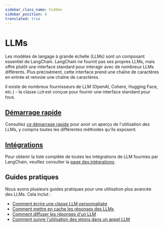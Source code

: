 ```yaml
---
sidebar_class_name: hidden
sidebar_position: 4
translated: true
---
```


# LLMs

Les modèles de langage à grande échelle (LLMs) sont un composant essentiel de LangChain.
LangChain ne fournit pas ses propres LLMs, mais offre plutôt une interface standard pour interagir avec de nombreux LLMs différents. Plus précisément, cette interface prend une chaîne de caractères en entrée et renvoie une chaîne de caractères.

Il existe de nombreux fournisseurs de LLM (OpenAI, Cohere, Hugging Face, etc.) - la classe `LLM` est conçue pour fournir une interface standard pour tous.

## [Démarrage rapide](./quick_start)

Consultez [ce démarrage rapide](./quick_start) pour avoir un aperçu de l'utilisation des LLMs, y compris toutes les différentes méthodes qu'ils exposent.

## [Intégrations](/docs/integrations/llms/)

Pour obtenir la liste complète de toutes les intégrations de LLM fournies par LangChain, veuillez consulter la [page des intégrations](/docs/integrations/llms/).

## Guides pratiques

Nous avons plusieurs guides pratiques pour une utilisation plus avancée des LLMs.
Cela inclut :

- [Comment écrire une classe LLM personnalisée](./custom_llm)
- [Comment mettre en cache les réponses des LLMs](./llm_caching)
- [Comment diffuser les réponses d'un LLM](./streaming_llm)
- [Comment suivre l'utilisation des jetons dans un appel LLM](./token_usage_tracking)
